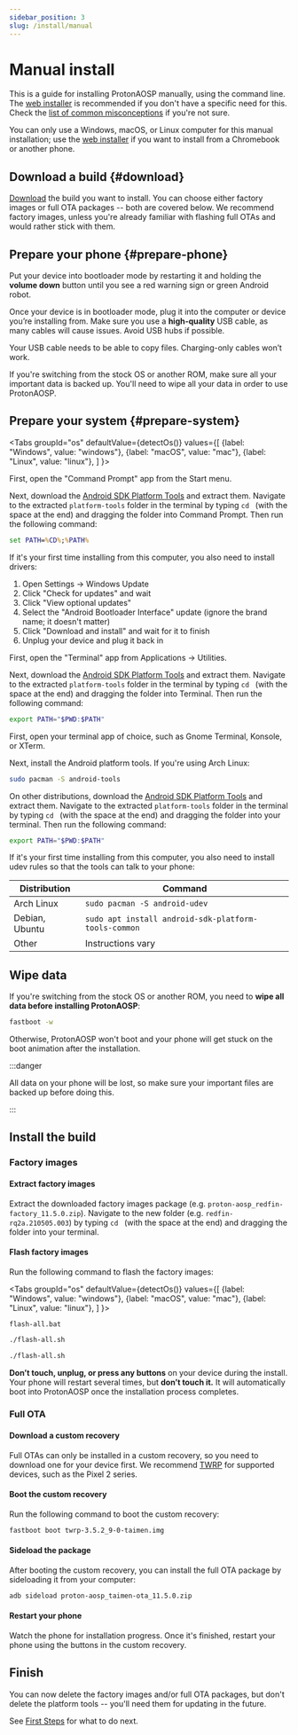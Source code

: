 ```yaml
---
sidebar_position: 3
slug: /install/manual
---
```



# Manual install

This is a guide for installing ProtonAOSP manually, using the command line. The [web installer](web.mdx) is recommended if you don't have a specific need for this. Check the [list of common misconceptions](install.md#web-installer-misconceptions) if you're not sure.

You can only use a Windows, macOS, or Linux computer for this manual installation; use the [web installer](web.mdx) if you want to install from a Chromebook or another phone.

## Download a build {#download}

[Download](../download.md) the build you want to install. You can choose either factory images or full OTA packages -- both are covered below. We recommend factory images, unless you're already familiar with flashing full OTAs and would rather stick with them.

## Prepare your phone {#prepare-phone}

Put your device into bootloader mode by restarting it and holding the **volume down** button until you see a <span className="text--danger">red</span> warning sign or <span className="text--success">green</span> Android robot.

Once your device is in bootloader mode, plug it into the computer or device you’re installing from. Make sure you use a **high-quality** USB cable, as many cables will cause issues. Avoid USB hubs if possible.

Your USB cable needs to be able to copy files. Charging-only cables won’t work.

If you're switching from the stock OS or another ROM, make sure all your important data is backed up. You'll need to wipe all your data in order to use ProtonAOSP.

## Prepare your system {#prepare-system}

<Tabs
  groupId="os"
  defaultValue={detectOs()}
  values={[
    {label: "Windows", value: "windows"},
    {label: "macOS", value: "mac"},
    {label: "Linux", value: "linux"},
  ]
}>
<TabItem value="windows">

First, open the "Command Prompt" app from the Start menu.

Next, download the [Android SDK Platform Tools](https://developer.android.com/studio/releases/platform-tools) and extract them. Navigate to the extracted `platform-tools` folder in the terminal by typing `cd `&nbsp;(with the space at the end) and dragging the folder into Command Prompt. Then run the following command:

```bat
set PATH=%CD%;%PATH%
```

If it's your first time installing from this computer, you also need to install drivers:

1. Open Settings → Windows Update
1. Click "Check for updates" and wait
1. Click "View optional updates"
1. Select the "Android Bootloader Interface" update (ignore the brand name; it doesn't matter)
1. Click "Download and install" and wait for it to finish
1. Unplug your device and plug it back in

</TabItem>
<TabItem value="mac">

First, open the "Terminal" app from Applications -> Utilities.

Next, download the [Android SDK Platform Tools](https://developer.android.com/studio/releases/platform-tools) and extract them. Navigate to the extracted `platform-tools` folder in the terminal by typing `cd `&nbsp;(with the space at the end) and dragging the folder into Terminal. Then run the following command:

```bash
export PATH="$PWD:$PATH"
```

</TabItem>
<TabItem value="linux">

First, open your terminal app of choice, such as Gnome Terminal, Konsole, or XTerm.

Next, install the Android platform tools. If you're using Arch Linux:

```bash
sudo pacman -S android-tools
```

On other distributions, download the [Android SDK Platform Tools](https://developer.android.com/studio/releases/platform-tools) and extract them. Navigate to the extracted `platform-tools` folder in the terminal by typing `cd `&nbsp;(with the space at the end) and dragging the folder into your terminal. Then run the following command:

```bash
export PATH="$PWD:$PATH"
```

If it's your first time installing from this computer, you also need to install udev rules so that the tools can talk to your phone:

| Distribution   | Command |
| -------------- | ------- |
| Arch Linux     | `sudo pacman -S android-udev` |
| Debian, Ubuntu | `sudo apt install android-sdk-platform-tools-common` |
| Other          | Instructions vary |

</TabItem>
</Tabs>

## Wipe data

If you're switching from the stock OS or another ROM, you need to **wipe all data before installing ProtonAOSP**:

```bash
fastboot -w
```

Otherwise, ProtonAOSP won't boot and your phone will get stuck on the boot animation after the installation.

:::danger

All data on your phone will be lost, so make sure your important files are backed up before doing this.

:::

## Install the build

### Factory images

#### Extract factory images

Extract the downloaded factory images package (e.g. `proton-aosp_redfin-factory_11.5.0.zip`). Navigate to the new folder (e.g. `redfin-rq2a.210505.003`) by typing `cd `&nbsp;(with the space at the end) and dragging the folder into your terminal.

#### Flash factory images

Run the following command to flash the factory images:

<Tabs
  groupId="os"
  defaultValue={detectOs()}
  values={[
    {label: "Windows", value: "windows"},
    {label: "macOS", value: "mac"},
    {label: "Linux", value: "linux"},
  ]
}>
<TabItem value="windows">

```batch
flash-all.bat
```

</TabItem>
<TabItem value="mac">

```bash
./flash-all.sh
```

</TabItem>
<TabItem value="linux">

```bash
./flash-all.sh
```

</TabItem>
</Tabs>

**Don’t touch, unplug, or press any buttons** on your device during the install. Your phone will restart several times, but **don’t touch it.** It will automatically boot into ProtonAOSP once the installation process completes.

### Full OTA

#### Download a custom recovery

Full OTAs can only be installed in a custom recovery, so you need to download one for your device first. We recommend [TWRP](https://twrp.me) for supported devices, such as the Pixel 2 series.

#### Boot the custom recovery

Run the following command to boot the custom recovery:

```bash
fastboot boot twrp-3.5.2_9-0-taimen.img
```

#### Sideload the package

After booting the custom recovery, you can install the full OTA package by sideloading it from your computer:

```bash
adb sideload proton-aosp_taimen-ota_11.5.0.zip
```

#### Restart your phone

Watch the phone for installation progress. Once it's finished, restart your phone using the buttons in the custom recovery.

## Finish

You can now delete the factory images and/or full OTA packages, but don't delete the platform tools -- you'll need them for updating in the future.

See [First Steps](getting-started/first-steps.md) for what to do next.
